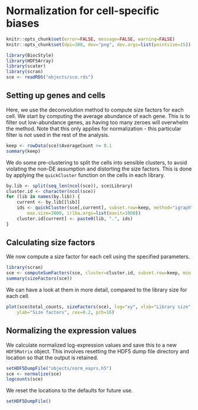 # Normalization for cell-specific biases

```r
knitr::opts_chunk$set(error=FALSE, message=FALSE, warning=FALSE)
knitr::opts_chunk$set(dpi=300, dev="png", dev.args=list(pointsize=15))
```

```r
library(BiocStyle)
library(HDF5Array)
library(scater)
library(scran)
sce <- readRDS("objects/sce.rds")
```

## Setting up genes and cells

Here, we use the deconvolution method to compute size factors for each cell.
We start by computing the average abundance of each gene.
This is to filter out low-abundance genes, as having too many zeroes will overwhelm the method.
Note that this only applies for normalization - this particular filter is not used in the rest of the analysis.

```r
keep <- rowData(sce)$AverageCount >= 0.1
summary(keep)
```

We do some pre-clustering to split the cells into sensible clusters, to avoid violating the non-DE assumption and distorting the size factors.
This is done by applying the `quickCluster` function on the cells in each library.

```r
by.lib <- split(seq_len(ncol(sce)), sce$Library)
cluster.id <- character(ncol(sce))
for (lib in names(by.lib)) { 
    current <- by.lib[[lib]]
    ids <- quickCluster(sce[,current], subset.row=keep, method="igraph", 
        max.size=3000, irlba.args=list(maxit=1000))
    cluster.id[current] <- paste0(lib, ".", ids)
}
```

## Calculating size factors

We now compute a size factor for each cell using the specified parameters.

```r
library(scran)
sce <- computeSumFactors(sce, cluster=cluster.id, subset.row=keep, min.mean=NULL)
summary(sizeFactors(sce))
```

We can have a look at them in more detail, compared to the library size for each cell.

```r
plot(sce$total_counts, sizeFactors(sce), log="xy", xlab="Library size", 
    ylab="Size factors", cex=0.2, pch=16)
```

## Normalizing the expression values 

We calculate normalized log-expression values and save this to a new `HDF5Matrix` object.
This involves resetting the HDF5 dump file directory and location so that the output is retained.

```r
setHDF5DumpFile("objects/norm_exprs.h5")
sce <- normalize(sce)
logcounts(sce)
```

We reset the locations to the defaults for future use.

```r
setHDF5DumpFile()
```

<!--
```r
# Saving the new object as well.
saveRDS(file="objects/sce.rds", sce)
```
-->
